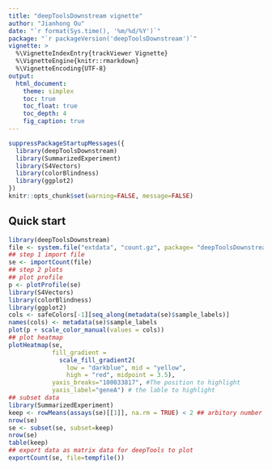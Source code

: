 ```yaml
---
title: "deepToolsDownstream vignette"
author: "Jianhong Ou"
date: "`r format(Sys.time(), '%m/%d/%Y')`"
package: "`r packageVersion('deepToolsDownstream')`"
vignette: >
  %\VignetteIndexEntry{trackViewer Vignette}
  %\VignetteEngine{knitr::rmarkdown}
  %\VignetteEncoding{UTF-8}
output:
  html_document:
    theme: simplex
    toc: true
    toc_float: true
    toc_depth: 4
    fig_caption: true
---
```


```r
suppressPackageStartupMessages({
  library(deepToolsDownstream)
  library(SummarizedExperiment)
  library(S4Vectors)
  library(colorBlindness)
  library(ggplot2)
})
knitr::opts_chunk$set(warning=FALSE, message=FALSE)
```

## Quick start

```r
library(deepToolsDownstream)
file <- system.file("extdata", "count.gz", package= "deepToolsDownstream")
## step 1 import file
se <- importCount(file)
## step 2 plots
## plot profile
p <- plotProfile(se)
library(S4Vectors)
library(colorBlindness)
library(ggplot2)
cols <- safeColors[-1][seq_along(metadata(se)$sample_labels)]
names(cols) <- metadata(se)$sample_labels
plot(p + scale_color_manual(values = cols))
## plot heatmap
plotHeatmap(se, 
            fill_gradient = 
              scale_fill_gradient2(
                low = "darkblue", mid = "yellow",
                high = "red", midpoint = 3.5),
            yaxis_breaks="100033817", #The position to highlight
            yaxis_label="geneA") # the lable to highlight
## subset data
library(SummarizedExperiment)
keep <- rowMeans(assays(se)[[1]], na.rm = TRUE) < 2 ## arbitory number
nrow(se)
se <- subset(se, subset=keep)
nrow(se)
table(keep)
## export data as matrix data for deepTools to plot
exportCount(se, file=tempfile())
```

